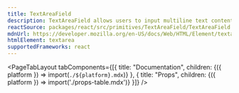 ```yaml
---
title: TextAreaField
description: TextAreaField allows users to input multiline text content.
reactSource: packages/react/src/primitives/TextAreaField/TextAreaField.tsx
mdnUrl: https://developer.mozilla.org/en-US/docs/Web/HTML/Element/textarea
htmlElement: textarea
supportedFrameworks: react
---
```



<PageTabLayout 
  tabComponents={[{
    title: "Documentation", 
    children: <Fragment>{({ platform }) => import(`./${platform}.mdx`)}</Fragment>
  },
  {
    title: "Props", 
    children: <Fragment>{({ platform }) => import('./props-table.mdx')}</Fragment>
  }]}
/>

